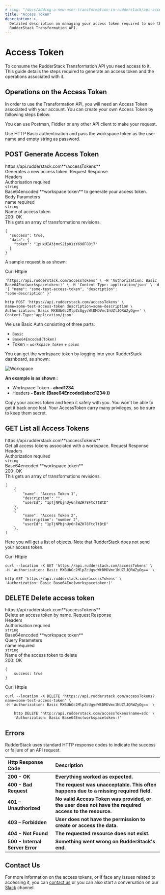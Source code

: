 ```yaml
---
# slug: "/docs/adding-a-new-user-transformation-in-rudderstack/api-access-token"
title: "Access Token"
description: >-
  Detailed description on managing your access token required to use the
  RudderStack Transformation API.
---
```


# Access Token

To consume the RudderStack Transformation API you need access to it. This guide details the steps required to generate an access token and the operations associated with it.

## Operations on the Access Token

In order to use the Transformation API, you will need an Access Token associated with your account. You can create your own Access Token by following steps below:

<div class="successBlock">

  You can use Postman, Fiddler or any other API client to make your request.
</div>

Use HTTP Basic authentication and pass the workspace token as the user name and empty string as password.

<!--{% api-method method="post" host="https://api.rudderstack.com" path="/accessTokens" %}
{% api-method-summary %}
Generate Access Token
{% endapi-method-summary %}

{% api-method-description %}
Generates a new access token.
{% endapi-method-description %}

{% api-method-spec %}
{% api-method-request %}
{% api-method-headers %}
{% api-method-parameter name="Authorisation" type="string" required=true %}
Base64encoded **workspace token** to generate your access token**.**
{% endapi-method-parameter %}
{% endapi-method-headers %}

{% api-method-body-parameters %}
{% api-method-parameter name="name" type="string" required=true %}
Name of access token
{% endapi-method-parameter %}
{% endapi-method-body-parameters %}
{% endapi-method-request %}

{% api-method-response %}
{% api-method-response-example httpCode=200 %}
{% api-method-response-example-description %}

{% endapi-method-response-example-description %}

```
{
  "success": true,
  "data": {
    "token": "1pHxUIA3jmxS2ip01zY696F80j7"
  }
}
```

{% endapi-method-response-example %}
{% endapi-method-response %}
{% endapi-method-spec %}
{% endapi-method %} -->

<h2>
  <span class="apiCallType post">POST</span>
  <span class="apiCallTitle">Generate Access Token</span>
</h2>
<div class="hostPath">
  <span class="pathName">https://api.rudderstack.com**/accessTokens**</span>
</div>
<span class="apiSummary">Generates a new access token.</span>

<Tabs>
  <TabList>
    <Tab>Request</Tab>
    <Tab>Response</Tab>
  </TabList>
    <TabPanels>
      <TabPanel>
        <div class="parameterWrapper">
          <div class="parameterBlock">
            <span class="parameterTitle">Headers</span>
            <div class="parameterBody">
              <div class="parameterRow">
                <div class="parameterBodyLeft">
                  <span class="parameterName">Authorisation</span>
                  <span class="parameterReq req">required</span>
                </div>
                <div class="parameterBodyCenter">
                  <span class="parameterType"><code class="inline-code">string</code></span>
                </div>
                <div class="parameterBodyRight">
                  <span class="parameterDescription">
                  Base64encoded **workspace token** to generate your access token.
                  </span>
                </div>
              </div>
            </div>
          </div>
          <div class="parameterBlock">
            <span class="parameterTitle">Body Parameters</span>
            <div class="parameterBody">
              <div class="parameterRow">
                <div class="parameterBodyLeft">
                  <span class="parameterName">name</span>
                  <span class="parameterReq req">required</span>
                </div>
                <div class="parameterBodyCenter">
                  <span class="parameterType"><code class="inline-code">string</code></span>
                </div>
                <div class="parameterBodyRight">
                  <span class="parameterDescription">
                  Name of access token
                  </span>
                </div>
              </div>
            </div>
          </div>
        </div>
      </TabPanel>
      <TabPanel>
        <div class="responseWrapper">
          <div class="resStatus">
            <span class="resSuccess"></span>
            <span class="resStatusText">200: OK</span>
          </div>
          <span class="resDescription">This gets an array of transformations revisions.</span>
<span>

```
{
  "success": true,
  "data": {
    "token": "1pHxUIA3jmxS2ip01zY696F80j7"
  }
}
```
</span>
        </div>
      </TabPanel>
    </TabPanels>
</Tabs>

A sample request is as shown:


<Tabs>
  <TabList>
    <Tab>Curl</Tab>
    <Tab>Httpie</Tab>
  </TabList>
    <TabPanels>
      <TabPanel>
<span>

```text curl --location -X POST
'https://api.rudderstack.com/accessTokens' \ -H 'Authorization: Basic
Base64Enc(workspacetoken:)' \ -H 'Content-Type: application/json' \ -d
'{ "name": "some-test-access-token", "description":
"some-description" }'
```
</span>
      </TabPanel>
      <TabPanel>
<span>

```text
http POST 'https://api.rudderstack.com/accessTokens' \
name=some-test-access-token description=some-description \
Authorization:'Basic MXBUbGc2MlpZcUgycWtDMDVmc1hUZlJQRWZyOg==' \
Content-Type:'application/json' 
```
</span>
      </TabPanel>
    </TabPanels>
</Tabs>

We use Basic Auth consisting of three parts:

- `Basic`
- `Base64Encoded(Token)`
- Token = _`workspace token` + `colon`_

You can get the workspace token by logging into your RudderStack dashboard, as shown:

<!-- <img src="../../../images/assets/1-copy.png" />-->

<img src="../../../images/assets/1-copy.png" alt="Workspace"/>

**An example is as shown :**

- Workspace Token **- abcd1234**
- Headers **- Basic {Base64Encoded\(abcd1234:\)}**

<div class="dangerBlock">

  Copy your access token and keep it safely with you. You won't be able to get
  it back once lost. Your AccessToken carry many privileges, so be sure to keep
  them secret.
</div>

<!--{% api-method method="get" host="https://api.rudderstack.com" path="/accessTokens" %}
{% api-method-summary %}
List all Access Tokens
{% endapi-method-summary %}

{% api-method-description %}
Get all access tokens associated with a workspace.
{% endapi-method-description %}

{% api-method-spec %}
{% api-method-request %}
{% api-method-headers %}
{% api-method-parameter name="" type="string" required=true %}
Base64encoded **workspace token.**
{% endapi-method-parameter %}
{% endapi-method-headers %}
{% endapi-method-request %}

{% api-method-response %}
{% api-method-response-example httpCode=200 %}
{% api-method-response-example-description %}

{% endapi-method-response-example-description %}

```
[
    {
        "name": "Access Token 1",
        "description": "",
        "userId": "1pTjNPbjnUy6nlWZH78FtcTtBtD"
    },
    {
        "name": "Access Token 2",
        "description": "number 2",
        "userId": "1pTjNPbjnUy6nlWZH78FtcTtBtD"
    },
]
```

{% endapi-method-response-example %}
{% endapi-method-response %}
{% endapi-method-spec %}
{% endapi-method %} -->

<h2>
  <span class="apiCallType get">GET</span>
  <span class="apiCallTitle">List all Access Tokens</span>
</h2>
<div class="hostPath">
  <span class="pathName">https://api.rudderstack.com**/accessTokens**</span>
</div>
<span class="apiSummary">Get all access tokens associated with a workspace.</span>

<Tabs>
  <TabList>
    <Tab>Request</Tab>
    <Tab>Response</Tab>
  </TabList>
    <TabPanels>
      <TabPanel>
        <div class="parameterWrapper">
          <div class="parameterBlock">
            <span class="parameterTitle">Headers</span>
            <div class="parameterBody">
              <div class="parameterRow">
                <div class="parameterBodyLeft">
                  <span class="parameterName">Authorization</span>
                  <span class="parameterReq req">required</span>
                </div>
                <div class="parameterBodyCenter">
                  <span class="parameterType"><code class="inline-code">string</code></span>
                </div>
                <div class="parameterBodyRight">
                  <span class="parameterDescription">
                  Base64encoded **workspace token**
                  </span>
                </div>
              </div>
            </div>
          </div>
        </div>
      </TabPanel>
      <TabPanel>
        <div class="responseWrapper">
          <div class="resStatus">
            <span class="resSuccess"></span>
            <span class="resStatusText">200: OK</span>
          </div>
          <span class="resDescription">This gets an array of transformations revisions.</span>
<span>

```
[
    {
        "name": "Access Token 1",
        "description": "",
        "userId": "1pTjNPbjnUy6nlWZH78FtcTtBtD"
    },
    {
        "name": "Access Token 2",
        "description": "number 2",
        "userId": "1pTjNPbjnUy6nlWZH78FtcTtBtD"
    },
]
```
</span>
        </div>
      </TabPanel>
    </TabPanels>
</Tabs>

<div class="infoBlock">

  Here you will get a list of objects. Note that RudderStack does not send your
  access token.
</div>

<Tabs>
  <TabList>
    <Tab>Curl</Tab>
    <Tab>Httpie</Tab>
  </TabList>
    <TabPanels>
      <TabPanel>
<span>

```text
curl --location -X GET 'https://api.rudderstack.com/accessTokens' \
-H 'Authorization: Basic MXBUbGc2MlpZcUgycWtDMDVmc1hUZlJQRWZyOg==' \
```
</span>
      </TabPanel>
      <TabPanel>
<span>

```text
http GET 'https://api.rudderstack.com/accessTokens' \
'Authorization: Basic Base64Enc(workspacetoken:)'
```
</span>
      </TabPanel>
    </TabPanels>
</Tabs>

<!--{% api-method method="delete" host="https://api.rudderstack.com" path="/accessTokens" %}
{% api-method-summary %}
Delete access token
{% endapi-method-summary %}

{% api-method-description %}
Delete an access token by name.
{% endapi-method-description %}

{% api-method-spec %}
{% api-method-request %}
{% api-method-path-parameters %}
{% api-method-parameter name="Authorization" type="string" required=true %}
Base64encoded **workspace token**.
{% endapi-method-parameter %}
{% endapi-method-path-parameters %}

{% api-method-query-parameters %}
{% api-method-parameter name="name" type="string" required=true %}
Name of the access token to delete
{% endapi-method-parameter %}
{% endapi-method-query-parameters %}
{% endapi-method-request %}

{% api-method-response %}
{% api-method-response-example httpCode=200 %}
{% api-method-response-example-description %}
All access token will be deleted with given name.
{% endapi-method-response-example-description %}

```
{
    success: true
}
```

{% endapi-method-response-example %}
{% endapi-method-response %}
{% endapi-method-spec %}
{% endapi-method %} -->


<h2>
  <span class="apiCallType delete">DELETE</span>
  <span class="apiCallTitle">Delete access token</span>
</h2>
<div class="hostPath">
  <span class="pathName">https://api.rudderstack.com**/accessTokens**</span>
</div>
<span class="apiSummary">Delete an access token by name.</span>

<Tabs>
  <TabList>
    <Tab>Request</Tab>
    <Tab>Response</Tab>
  </TabList>
    <TabPanels>
      <TabPanel>
        <div class="parameterWrapper">
          <div class="parameterBlock">
            <span class="parameterTitle">Headers</span>
            <div class="parameterBody">
              <div class="parameterRow">
                <div class="parameterBodyLeft">
                  <span class="parameterName">Authorisation</span>
                  <span class="parameterReq req">required</span>
                </div>
                <div class="parameterBodyCenter">
                  <span class="parameterType"><code class="inline-code">string</code></span>
                </div>
                <div class="parameterBodyRight">
                  <span class="parameterDescription">
                  Base64encoded **workspace token**
                  </span>
                </div>
              </div>
            </div>
          </div>
          <div class="parameterBlock">
            <span class="parameterTitle">Query Parameters</span>
            <div class="parameterBody">
              <div class="parameterRow">
                <div class="parameterBodyLeft">
                  <span class="parameterName">name</span>
                  <span class="parameterReq req">required</span>
                </div>
                <div class="parameterBodyCenter">
                  <span class="parameterType"><code class="inline-code">string</code></span>
                </div>
                <div class="parameterBodyRight">
                  <span class="parameterDescription">
                  Name of the access token to delete
                  </span>
                </div>
              </div>
            </div>
          </div>
        </div>
      </TabPanel>
      <TabPanel>
        <div class="responseWrapper">
          <div class="resStatus">
            <span class="resSuccess"></span>
            <span class="resStatusText">200: OK</span>
          </div>
<span>

```
{
    success: true
}
```
</span>
        </div>
      </TabPanel>
    </TabPanels>
</Tabs>

<div class="mb-6"></div>

<Tabs>
  <TabList>
    <Tab>Curl</Tab>
    <Tab>Httpie</Tab>
  </TabList>
    <TabPanels>
      <TabPanel>
<span>

```text
curl --location -X DELETE 'https://api.rudderstack.com/accessTokens?name=some-test-access-token' \
-H 'Authorization: Basic MXBUbGc2MlpZcUgycWtDMDVmc1hUZlJQRWZyOg==' \
```
</span>
      </TabPanel>
      <TabPanel>
<span>

```text
    http DELETE 'http://api.rudderstack.com/accessTokens?name=sdc' \
    'Authorization: Basic Base64Enc(workspacetoken:)'
```
</span>
      </TabPanel>
    </TabPanels>
</Tabs>

## Errors

RudderStack uses standard HTTP response codes to indicate the success or failure of an API request.

| **Http Response Code**          | **Description**                                                                                        |
| :------------------------------ | :----------------------------------------------------------------------------------------------------- |
| **200 - OK**                    | **Everything worked as expected.**                                                                     |
| **400 - Bad Request**           | **The request was unacceptable. This often happens due to a missing required field.**                  |
| **401 – Unauthorized**          | **No valid Access Token was provided, or the user does not have the required access to the resource.** |
| **403 – Forbidden**             | **User does not have the permission to create or access the data.**                                    |
| **404 - Not Found**             | **The requested resource does not exist.**                                                             |
| **500 - Internal Server Error** | **Something went wrong on RudderStack's end.**                                                         |

## Contact Us

For more information on the access tokens, or if face any issues related to accessing it, you can [contact us](mailto:%20docs@rudderstack.com) or you can also start a conversation on our [Slack](https://rudderstack.com/join-rudderstack-slack-community) channel.
